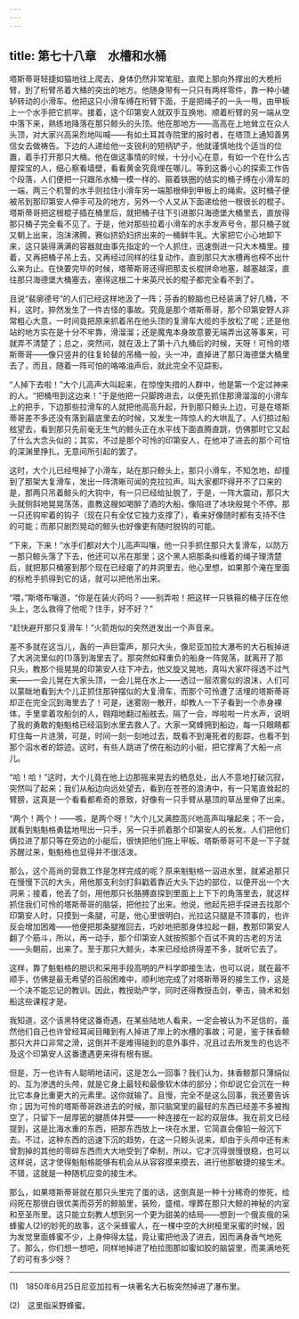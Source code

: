 ```yaml
---
---
---
```

title: 第七十八章　水槽和水桶
---






塔斯蒂哥轻捷如猫地往上爬去，身体仍然非常笔挺，直爬上那向外撑出的大桅桁臂，到了桁臂吊着大桶的突出的地方。他随身带有一只只有两样零件，靠一种小辘轳转动的小滑车。他把这只小滑车缚在桁臂下面，于是把绳子的一头一甩，由甲板上一个水手把它抓牢。接着，这个印第安人就双手互换地、顺着桁臂的另一端从空中落下来，熟练地降落在那只鲸头的头顶。他在那地方——高高在上地耸立在众人头顶，对大家兴高采烈地叫喊——有如土耳其寺院里的报时者，在塔顶上通知善男信女去做祷告。下边的人递给他一支锐利的短柄铲子，他就谨慎地找个适当的位置，着手打开那只大桶。他在做这事情的时候，十分小心在意，有如一个在什么古屋探宝的人，细心察看墙壁，看看黄金究竟埋在哪儿。等到这番小心的探索工作告个段落，人们便把一只跟吊水桶一模一样的、箍着铁圈的结实的桶子缚在小滑车的一端，两三个机警的水手则拉住小滑车另一端那根伸到甲板上的绳索。这时桶子便被吊到那印第安人伸手可及的地方，另外一个人又从下面递给他一根很长的棍子。塔斯蒂哥把这根棍子插在桶里后，就把桶子往下引进那只海德堡大桶里去，直放得那只桶子完全看不见了。于是，他对那些拉着小滑车的水手发声号令，那只桶子就又朝上出来，泡沫沸腾，赛似挤奶妇挤出来的一桶鲜牛乳。大家把它小心地卸下来，这只装得满满的容器就由事先指定的一个人抓住，迅速倒进一只大木桶里。接着，又再把桶子吊上去，又再经过同样的往复动作，直到那只大水槽再也榨不出什么来为止。在快要完毕的时候，塔蒂斯哥还得把那支长棍拼命地塞，越塞越深，直往那只海德堡大桶塞去，塞得这根二十来英尺长的棍子都完全看不到了。

且说“裴廓德号”的人们已经这样地汲了一阵；芬香的鲸脑也已经装满了好几桶，不料，这时，猝然发生了一件古怪的事故。究竟是那个塔斯蒂哥，那个印第安野人非常粗心大意，一时间竟把原来抓着吊在他头顶的复滑车大缆的手放松了呢；还是他站的地方实在是十分不牢靠，滑溜溜；还是魔鬼本身故意要无端弄出这等事来，可就弄不清楚了；总之，突然间，就在汲上了第十八九桶后的时候，天呀！可怜的塔斯蒂哥——像只竖井的往复轮替的吊桶一般，头一冲，直掉进了那只海德堡大桶里去了，而且，随着一阵可怕的咯咯油声后，就此完全不见踪影。

“人掉下去啦！”大个儿高声大叫起来，在惊惶失措的人群中，他是第一个定过神来的人。“把桶甩到这边来！”于是他把一只脚跨进去，以便先抓住那滑溜溜的小滑车上的把手，下边那些拉滑车的人就把他高高升起，升到那只鲸头上边，可是在塔斯蒂哥差不多还没有落到最底里去的时候，又发生一阵惊人的大哄乱了。人们掠过船舷望去，看到那只先前毫无生气的鲸头正在水平线下面直腾直跳，仿佛那时它又起了什么大念头似的；其实，不过是那个可怜的印第安人，在他冲了进去的那个可怕的深渊里挣扎，无意间所引起的罢了。

这时，大个儿已经甩掉了小滑车，站在那只鲸头上，那只小滑车，不知怎地，却撞到了那架大复滑车，发出一阵清晰可闻的克拉拉声。叫大家都吓得开不了口来的是，那两只吊着鲸头的大钩中，有一只已经给扯脱了，于是，一阵大震动，那只大头就侧斜地晃晃荡荡，直教这艘如喝醉了酒的大船，像陷进了冰块般晃个不停。那一只还钩牢着的钩子（现在只有全仗它独力支撑了），看来好像随时都有支持不住的可能；而那只剧烈晃动的鲸头也好像更有随时脱钩的可能。

“下来，下来！”水手们都对大个儿高声叫嚷，他一只手抓住那只大复滑车，以防万一那只鲸头落了下去，他还可以吊在那里；这个黑人把那条纠缠着的绳子理清楚后，就把那只桶塞到那个现在已经瘪了的井洞里去，他心里想，如果那个淹在里面的标枪手抓得到它的话，就可以把他吊出来。

“喂，”斯塔布嚷道，“你是在装火药吗？——别弄啦！把这样一只铁箍的桶子压在他头上，怎么救得了他呢？住手，好不好？”

“赶快避开那只复滑车！”火箭炮似的突然迸发出一个声音来。

差不多就在这当儿，轰的一声巨雷声，那只大头，像尼亚加拉大瀑布的大石板掉进了大涡流里似的(1)落到海里去了。那突然如释重负的船身一阵晃荡，就离开了那只头，教那个摇晃晃的印第安人往下冲去，他又旋又晃地，真叫大家吓得透不过气来——一会儿晃在大家头顶，一会儿晃在水上——透过一层浓雾似的浪沫，人们可以蒙眬地看到大个儿正抓住那钟摆似的大复滑车，而那个可怜遭了活埋的塔斯蒂哥却正在完全沉到海里去了！可是，迷雾刚一散开，却教人一下子看到一个赤身裸体，手里拿着攻船剑的人，翱翔地翻过船舷去。隔了一会，哗啦啦一片水声，说明了我的勇敢的魁魁格已经泅到水里去救人了。大家一窝蜂拥到船边，每一只眼睛都盯住每一片涟漪，可是，时间一刻一刻地过去，既看不到淹死者的影踪，也看不到那个泅水者的踪迹。这时，有些人跳进了傍在船边的小艇，把它撑离了大船一点儿。

“哈！哈！”这时，大个儿竟在他上边那摇来晃去的栖息处，出人不意地打破沉寂，突然叫了起来；我们从船边向远处望去，看到在苍苍的浪涛中，有一只笔直耸起的臂膀，这真是一个看看都希奇的景致，好像有一只手臂从墓顶的草丛里伸了出来。

“两个！两个！——咳，是两个呀！”大个儿又满腔高兴地高声叫嚷起来；不一会，就看到魁魁格勇猛地甩出一只手，另一只手抓着那个印第安人的长发。人们把他们俩拉进了那只等在旁边的小艇后，很快把他们拖上甲板。塔斯蒂哥可不是一下子就苏醒过来，魁魁格也显得并不很活泼。

那么，这个高尚的营救工作是怎样完成的呢？原来魁魁格一泅进水里，就紧追那只在慢慢下沉的大头，用他那支利剑打斜戳着靠近大头下边的部位，以便开出一个大洞来；接着，他丢了剑，用他那只长胳膊直探到里面上上下下的角落里去，就这样抓住我们可怜的塔斯蒂哥的脑袋，把他拉了出来。他说，他起先把手探进去找那个印第安人时，只摸到一条腿，可是，他心里很明白，光拉这只腿是不顶事的，也许反会增加困难——他便把那条腿推回去，巧妙地把那身体拉起一翻，教那印第安人翻了个筋斗，所以，再一动手，那个印第安人就按照那个百试不爽的古老的方法——头朝前，出来了。至于那只大鲸头，本来已经给挤得差不多，就听它去了。

这样，靠了魁魁格的胆识和采用手段高明的产科学即接生法，也可以说，就在最不顺手，仿佛是最无希望的百般困难中，顺利地完成了对塔斯蒂哥的接生工作，这是一个决不能忘记的教训。因此，教授助产学，同时还得教授击剑，拳击，骑术和划船这些课程才是。

我知道，这个该黑特佬这番奇遇，在某些陆地人看来，一定会被认为不足信的，虽然他们自己也许曾经耳闻目睹到有人掉进了岸上的水槽的事故；可是，鉴于抹香鲸那只大井口非常之滑，这倒并不是难得碰到的意外事件，况且过去所发生的也远不及这个印第安人这番遭遇更来得有根有据。

但是，万一也许有人聪明地诘问，这是怎么一回事？我们认为，抹香鲸那只薄绢似的、互为渗透的头颅，就是它身上最轻和最像软木体的部分；你却说它会沉在一种比它本身比重更大的元素里。这你就输了。且慢，完全不是这么回事，我还要告诉你；因为可怜的塔斯蒂哥跌进去的时候，那只脑窝里的最轻的东西已经差不多被掏空了，只留下一层厚密的腱质体井壁——一种连接在一起的双层体。我在前文已经提到，这是比海水重的东西，把那东西放上一块在水里，它简直会像铅一般沉下去。不过，这种东西的迅速下沉的趋势，在这一只鲸头说来，却由于头颅中还有未曾割掉的其他的零碎东西而大大地受到了牵制，所以，它才沉得很慢很稳，也可以这样说，这才使得魁魁格能够有机会从从容容摸来摸去，进行他那敏捷的接生术。不错，这就是一种随机应变的接生术。

那么，如果塔斯蒂哥就在那只头里完了蛋的话，这倒真是一种十分稀奇的惨死，给闷死在那很白很优美而芬芳的鲸脑里，装殓，盛棺，埋葬在那只大鲸的神秘的内室和至圣所里。这只能立刻教人想到另一个更为甜美的结局——想到一个俄亥俄的采蜂蜜人(2)的妙死的故事，这个采蜂蜜人，在一棵中空的大树桠里采蜜的时候，因为发觉里面蜂蜜不少，上身伸得太猛，竟让蜜把他汲了进去，因而满身香气地死了。那么，你们想一想吧，同样地掉进了柏拉图那如蜜如胶的脑袋里，而美满地死了的可有多少呀？



* * *



(1)　1850年6月25日尼亚加拉有一块著名大石板突然掉进了瀑布里。

(2)　这里指采野蜂蜜。
